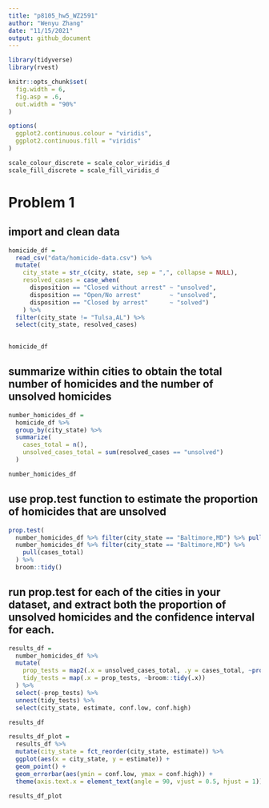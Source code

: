 ```yaml
---
title: "p8105_hw5_WZ2591"
author: "Wenyu Zhang"
date: "11/15/2021"
output: github_document
---
```


```r
library(tidyverse)
library(rvest)

knitr::opts_chunk$set(
  fig.width = 6,
  fig.asp = .6,
  out.width = "90%"
)

options(
  ggplot2.continuous.colour = "viridis",
  ggplot2.continuous.fill = "viridis"
)

scale_colour_discrete = scale_color_viridis_d
scale_fill_discrete = scale_fill_viridis_d
```

# Problem 1
## import and clean data

```r
homicide_df = 
  read_csv("data/homicide-data.csv") %>% 
  mutate(
    city_state = str_c(city, state, sep = ",", collapse = NULL), 
    resolved_cases = case_when(
      disposition == "Closed without arrest" ~ "unsolved",
      disposition == "Open/No arrest"        ~ "unsolved",
      disposition == "Closed by arrest"      ~ "solved")
    ) %>% 
  filter(city_state != "Tulsa,AL") %>% 
  select(city_state, resolved_cases)
  

homicide_df
```

## summarize within cities to obtain the total number of homicides and the number of unsolved homicides

```r
number_homicides_df = 
  homicide_df %>% 
  group_by(city_state) %>% 
  summarize(
    cases_total = n(),
    unsolved_cases_total = sum(resolved_cases == "unsolved")
  )

number_homicides_df
```

## use prop.test function to estimate the proportion of homicides that are unsolved

```r
prop.test(
  number_homicides_df %>% filter(city_state == "Baltimore,MD") %>% pull(unsolved_cases_total), 
  number_homicides_df %>% filter(city_state == "Baltimore,MD") %>% 
    pull(cases_total)
  ) %>% 
  broom::tidy()
```

## run prop.test for each of the cities in your dataset, and extract both the proportion of unsolved homicides and the confidence interval for each.

```r
results_df = 
  number_homicides_df %>% 
  mutate(
    prop_tests = map2(.x = unsolved_cases_total, .y = cases_total, ~prop.test(x = .x, n = .y)),
    tidy_tests = map(.x = prop_tests, ~broom::tidy(.x))
  ) %>% 
  select(-prop_tests) %>% 
  unnest(tidy_tests) %>% 
  select(city_state, estimate, conf.low, conf.high)

results_df
```

```r
results_df_plot = 
  results_df %>% 
  mutate(city_state = fct_reorder(city_state, estimate)) %>% 
  ggplot(aes(x = city_state, y = estimate)) +
  geom_point() + 
  geom_errorbar(aes(ymin = conf.low, ymax = conf.high)) + 
  theme(axis.text.x = element_text(angle = 90, vjust = 0.5, hjust = 1))

results_df_plot
```
